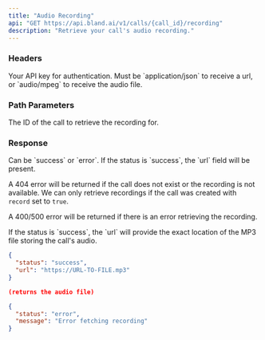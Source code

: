 ```yaml
---
title: "Audio Recording"  
api: "GET https://api.bland.ai/v1/calls/{call_id}/recording"
description: "Retrieve your call's audio recording."
---
```


### Headers

<ParamField header="authorization" type="string">
  Your API key for authentication.
</ParamField>

<ParamField header="accept" type="string">
  Must be `application/json` to receive a url, or `audio/mpeg` to receive the audio file.
</ParamField>

### Path Parameters

<ParamField path="call_id" type="string">
  The ID of the call to retrieve the recording for.
</ParamField>

### Response

<ResponseField name="status" type="string">
  Can be `success` or `error`.
</ResponseField>

<ResponseField name="message" type="string">
  If the status is `success`, the `url` field will be present.
  
  A 404 error will be returned if the call does not exist or the recording is not available. We can only retrieve recordings if the call was created with `record` set to `true`.

  A 400/500 error will be returned if there is an error retrieving the recording.
</ResponseField>

<ResponseField name="url" type="string">
  If the status is `success`, the `url` will provide the exact location of the MP3 file storing the call's audio.
</ResponseField>


<ResponseExample>

```json Success response
{
  "status": "success",
  "url": "https://URL-TO-FILE.mp3"
}
```

```json Success response 'audio/mpeg'
(returns the audio file)
```

```json Error response
{
  "status": "error",
  "message": "Error fetching recording"
}
```

</ResponseExample>







